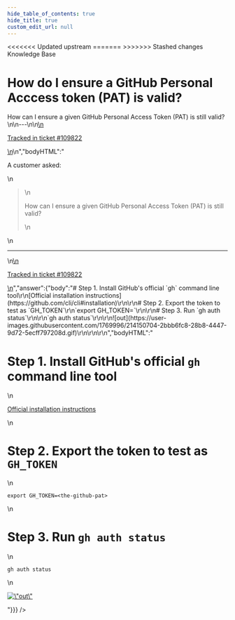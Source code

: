```yaml
---
hide_table_of_contents: true
hide_title: true
custom_edit_url: null
---
```



<head>
<<<<<<< Updated upstream
  <link rel="canonical" href="https://github.com/tnn-gruntwork-io/knowledge-base/discussions/642" />
=======
  <link rel="canonical" href="https://github.com/tnn-gruntwork-io/knowledge-base/discussions/642" />
>>>>>>> Stashed changes
</head>

<CenterLayout>
<span className="searchCategory">Knowledge Base</span>
<h1>How do I ensure a GitHub Personal Acccess token (PAT) is valid?</h1>
<GitHub discussion={{"id":"D_kwDOF8slf84ASQYz","number":642,"author":{"login":"zackproser"},"title":"How do I ensure a GitHub Personal Acccess token (PAT) is valid?","body":"\nA customer asked: \r\n> How can I ensure a given GitHub Personal Access Token (PAT) is still valid?\n\n---\n\n<ins datetime=\"2023-01-23T20:34:21Z\">\n  <p><a href=\"https://support.gruntwork.io/hc/requests/109822\">Tracked in ticket #109822</a></p>\n</ins>\n","bodyHTML":"<p dir=\"auto\">A customer asked:</p>\n<blockquote>\n<p dir=\"auto\">How can I ensure a given GitHub Personal Access Token (PAT) is still valid?</p>\n</blockquote>\n<hr>\n<ins datetime=\"2023-01-23T20:34:21Z\">\n  <p dir=\"auto\"><a href=\"https://support.gruntwork.io/hc/requests/109822\" rel=\"nofollow\">Tracked in ticket #109822</a></p>\n</ins>","answer":{"body":"# Step 1. Install GitHub's official `gh` command line tool\r\n[Official installation instructions](https://github.com/cli/cli#installation)\r\n\r\n# Step 2. Export the token to test as `GH_TOKEN`\r\n`export GH_TOKEN=<the-github-pat>`\r\n\r\n# Step 3. Run `gh auth status`\r\n\r\n`gh auth status`\r\n\r\n![out](https://user-images.githubusercontent.com/1769996/214150704-2bbb6fc8-28b8-4447-9d72-5ecff797208d.gif)\r\n\r\n\r\n","bodyHTML":"<h1 dir=\"auto\">Step 1. Install GitHub's official <code class=\"notranslate\">gh</code> command line tool</h1>\n<p dir=\"auto\"><a href=\"https://github.com/cli/cli#installation\">Official installation instructions</a></p>\n<h1 dir=\"auto\">Step 2. Export the token to test as <code class=\"notranslate\">GH_TOKEN</code></h1>\n<p dir=\"auto\"><code class=\"notranslate\">export GH_TOKEN=&lt;the-github-pat&gt;</code></p>\n<h1 dir=\"auto\">Step 3. Run <code class=\"notranslate\">gh auth status</code></h1>\n<p dir=\"auto\"><code class=\"notranslate\">gh auth status</code></p>\n<p dir=\"auto\"><a target=\"_blank\" rel=\"noopener noreferrer nofollow\" href=\"https://user-images.githubusercontent.com/1769996/214150704-2bbb6fc8-28b8-4447-9d72-5ecff797208d.gif\"><img src=\"https://user-images.githubusercontent.com/1769996/214150704-2bbb6fc8-28b8-4447-9d72-5ecff797208d.gif\" alt=\"out\" data-animated-image=\"\" style=\"max-width: 100%;\"></a></p>"}}} />

</CenterLayout>
  

<!-- ##DOCS-SOURCER-START
{
  "sourcePlugin": "github-discussions",
  "hash": "ce3967705f4e54129cb835917698951e"
}
##DOCS-SOURCER-END -->
